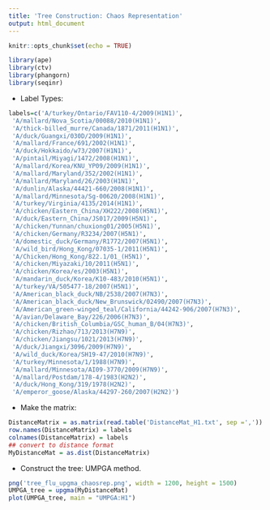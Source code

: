 ---
title: 'Tree Construction: Chaos Representation'
output: html_document
---

```{r setup, include=FALSE}
knitr::opts_chunk$set(echo = TRUE)
```

```{r}
library(ape)
library(ctv)
library(phangorn)
library(seqinr)
```

* Label Types: 

```{r}
labels=c('A/turkey/Ontario/FAV110-4/2009(H1N1)',
 'A/mallard/Nova_Scotia/00088/2010(H1N1)',
 'A/thick-billed_murre/Canada/1871/2011(H1N1)',
 'A/duck/Guangxi/030D/2009(H1N1)',
 'A/mallard/France/691/2002(H1N1)',
 'A/duck/Hokkaido/w73/2007(H1N1)',
 'A/pintail/Miyagi/1472/2008(H1N1)',
 'A/mallard/Korea/KNU_YP09/2009(H1N1)',
 'A/mallard/Maryland/352/2002(H1N1)',
 'A/mallard/Maryland/26/2003(H1N1)',
 'A/dunlin/Alaska/44421-660/2008(H1N1)',
 'A/mallard/Minnesota/Sg-00620/2008(H1N1)',
 'A/turkey/Virginia/4135/2014(H1N1)',
 'A/chicken/Eastern_China/XH222/2008(H5N1)',
 'A/duck/Eastern_China/JS017/2009(H5N1)',
 'A/chicken/Yunnan/chuxiong01/2005(H5N1)',
 'A/chicken/Germany/R3234/2007(H5N1)',
 'A/domestic_duck/Germany/R1772/2007(H5N1)',
 'A/wild_bird/Hong_Kong/07035-1/2011(H5N1)',
 'A/Chicken/Hong_Kong/822.1/01_(H5N1)',
 'A/chicken/Miyazaki/10/2011(H5N1)',
 'A/chicken/Korea/es/2003(H5N1)',
 'A/mandarin_duck/Korea/K10-483/2010(H5N1)',
 'A/turkey/VA/505477-18/2007(H5N1)',
 'A/American_black_duck/NB/2538/2007(H7N3)',
 'A/American_black_duck/New_Brunswick/02490/2007(H7N3)',
 'A/American_green-winged_teal/California/44242-906/2007(H7N3)',
 'A/avian/Delaware_Bay/226/2006(H7N3)',
 'A/chicken/British_Columbia/GSC_human_B/04(H7N3)',
 'A/chicken/Rizhao/713/2013(H7N9)',
 'A/chicken/Jiangsu/1021/2013(H7N9)',
 'A/duck/Jiangxi/3096/2009(H7N9)',
 'A/wild_duck/Korea/SH19-47/2010(H7N9)',
 'A/turkey/Minnesota/1/1988(H7N9)',
 'A/mallard/Minnesota/AI09-3770/2009(H7N9)',
 'A/mallard/Postdam/178-4/1983(H2N2)',
 'A/duck/Hong_Kong/319/1978(H2N2)',
 'A/emperor_goose/Alaska/44297-260/2007(H2N2)')
```



* Make the matrix: 


```{r}
DistanceMatrix = as.matrix(read.table('DistanceMat_H1.txt', sep =','))
row.names(DistanceMatrix) = labels 
colnames(DistanceMatrix) = labels
## convert to distance format 
MyDistanceMat = as.dist(DistanceMatrix)
```


* Construct the tree: UMPGA method. 

```{r}
png('tree_flu_upgma_chaosrep.png', width = 1200, height = 1500)
UMPGA_tree = upgma(MyDistanceMat)
plot(UMPGA_tree, main = "UMPGA:H1")
```
